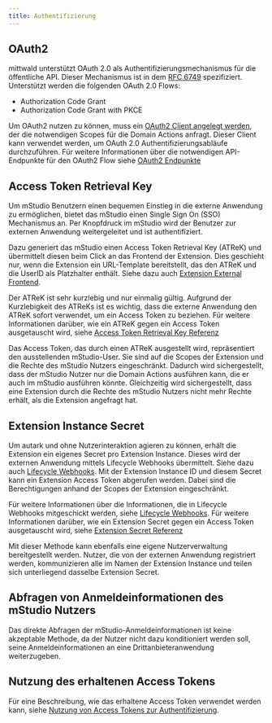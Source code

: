 ```yaml
---
title: Authentifizierung
---
```


## OAuth2

mittwald unterstützt OAuth 2.0 als Authentifizierungsmechanismus für die öffentliche API. Dieser Mechanismus ist in dem [RFC 6749](https://tools.ietf.org/html/rfc6749) spezifiziert. Unterstützt werden die folgenden OAuth 2.0 Flows:

- Authorization Code Grant
- Authorization Code Grant with PKCE

Um OAuth2 nutzen zu können, muss ein [OAuth2 Client angelegt werden](../../../how-to/create-extension#erstellen-eines-oauth2-clients),
der die notwendigen Scopes für die Domain Actions anfragt.
Dieser Client kann verwendet werden, um OAuth 2.0 Authentifizierungsabläufe durchzuführen.
Für weitere Informationen über die notwendigen API-Endpunkte für den OAuth2 Flow siehe [OAuth2 Endpunkte](../../../reference/api#oauth2)

## Access Token Retrieval Key

Um mStudio Benutzern einen bequemen Einstieg in die externe Anwendung zu ermöglichen,
bietet das mStudio einen Single Sign On (SSO) Mechanismus an.
Per Knopfdruck im mStudio wird der Benutzer zur externen Anwendung weitergeleitet und ist authentifiziert.

Dazu generiert das mStudio einen Access Token Retrieval Key (ATReK) und übermittelt diesen beim Click an das Frontend der Extension.
Dies geschieht nur, wenn die Extension ein URL-Template bereitstellt, das den ATReK und die UserID als Platzhalter enthält.
Siehe dazu auch [Extension External Frontend](../../extensions#external-frontend).

Der ATReK ist sehr kurzlebig und nur einmalig gültig.
Aufgrund der Kurzlebigkeit des ATReKs ist es wichtig, dass die externe Anwendung den ATReK sofort verwendet, um ein Access Token zu beziehen.
Für weitere Informationen darüber, wie ein ATReK gegen ein Access Token ausgetauscht wird, siehe [Access Token Retrieval Key Referenz](../../../reference/api#verwendung-eines-access-token-retrieval-keys)

Das Access Token, das durch einen ATReK ausgestellt wird, repräsentiert den ausstellenden mStudio-User.
Sie sind auf die Scopes der Extension und die Rechte des mStudio Nutzers eingeschränkt.
Dadurch wird sichergestellt, dass der mStudio Nutzer nur die Domain Actions ausführen kann, die er auch im mStudio ausführen könnte.
Gleichzeitig wird sichergestellt, dass eine Extension durch die Rechte des mStudio Nutzers nicht mehr Rechte erhält, als die Extension angefragt hat.

## Extension Instance Secret

Um autark und ohne Nutzerinteraktion agieren zu können, erhält die Extension ein eigenes Secret pro Extension Instance.
Dieses wird der externen Anwendung mittels Lifecycle Webhooks übermittelt.
Siehe dazu auch [Lifecycle Webhooks](../lifecycle-webhooks).
Mit der Extension Instance ID und diesem Secret kann ein Extension Access Token abgerufen werden.
Dabei sind die Berechtigungen anhand der Scopes der Extension eingeschränkt.

Für weitere Informationen über die Informationen, die in Lifecycle Webhooks mitgeschickt werden, siehe [Lifecycle Webhooks](../../../reference/webhooks).
Für weitere Informationen darüber, wie ein Extension Secret gegen ein Access Token ausgetauscht wird, siehe [Extension Secret Referenz](../../../reference/api#authentifizierung-mittels-extension-instance-secret)

Mit dieser Methode kann ebenfalls eine eigene Nutzerverwaltung bereitgestellt werden.
Nutzer, die von der externen Anwendung registriert werden,
kommunizieren alle im Namen der Extension Instance und teilen sich unterliegend dasselbe Extension Secret.

## Abfragen von Anmeldeinformationen des mStudio Nutzers

Das direkte Abfragen der mStudio-Anmeldeinformationen ist keine akzeptable Methode,
da der Nutzer nicht dazu konditioniert werden soll, seine Anmeldeinformationen an eine Drittanbieteranwendung weiterzugeben.

## Nutzung des erhaltenen Access Tokens

Für eine Beschreibung, wie das erhaltene Access Token verwendet werden kann, siehe [Nutzung von Access Tokens zur Authentifizierung](../../../reference/api#nutzung-von-access-tokens-zur-authentifizierung).
